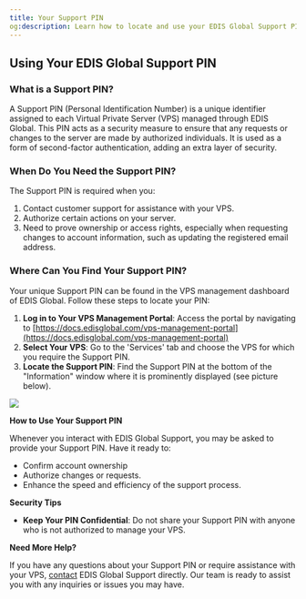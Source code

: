 ```yaml
---
title: Your Support PIN
og:description: Learn how to locate and use your EDIS Global Support PIN to manage your VPS securely. Essential information for VPS owners to confirm account ownership and authorize changes.
---
```


## Using Your EDIS Global Support PIN

### **What is a Support PIN?**

A Support PIN (Personal Identification Number) is a unique identifier assigned to each Virtual Private Server (VPS) managed through EDIS Global. This PIN acts as a security measure to ensure that any requests or changes to the server are made by authorized individuals. It is used as a form of second-factor authentication, adding an extra layer of security.

### **When Do You Need the Support PIN?**

The Support PIN is required when you:

1. Contact customer support for assistance with your VPS.
2. Authorize certain actions on your server.
3. Need to prove ownership or access rights, especially when requesting changes to account information, such as updating the registered email address.

### **Where Can You Find Your Support PIN?**

Your unique Support PIN can be found in the VPS management dashboard of EDIS Global. Follow these steps to locate your PIN:

1. **Log in to Your VPS Management Portal**: Access the portal by navigating to [https://docs.edisglobal.com/vps-management-portal](https://docs.edisglobal.com/vps-management-portal)
2. **Select Your VPS**: Go to the 'Services' tab and choose the VPS for which you require the Support PIN.
3. **Locate the Support PIN**: Find the Support PIN at the bottom of the "Information" window where it is prominently displayed (see picture below).

![](/assets/4ZjvFv5vW2Nqbo9t0HHuR_image.png)

**How to Use Your Support PIN**

Whenever you interact with EDIS Global Support, you may be asked to provide your Support PIN. Have it ready to:

- Confirm account ownership
- Authorize changes or requests.
- Enhance the speed and efficiency of the support process.

**Security Tips**

- **Keep Your PIN Confidential**: Do not share your Support PIN with anyone who is not authorized to manage your VPS.

**Need More Help?**

If you have any questions about your Support PIN or require assistance with your VPS, <a href="https://www.edisglobal.com/contact" target="_blank">contact</a> EDIS Global Support directly. Our team is ready to assist you with any inquiries or issues you may have.
